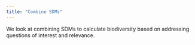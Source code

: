 ```yaml
---
title: "Combine SDMs"
---
```


We look at combining SDMs to calculate biodiversity based on addressing questions of interest and relevance.
